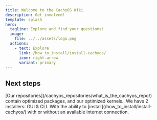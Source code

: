 ```yaml
---
title: Welcome to the CachyOS Wiki
description: Get involved!
template: splash
hero:
  tagline: Explore and find your questions!
  image:
    file: ../../assets/logo.png
  actions:
    - text: Explore
      link: /how_to_install/install-cachyos/
      icon: right-arrow
      variant: primary
---
```



## Next steps

<CardGrid stagger>
  <Card title="How does CachyOS improve the performance?" icon="pencil">
    [Our repositories](/cachyos_repositories/what_is_the_cachyos_repo/) contain optimized packages, and our optimized kernels..
  </Card>
  <Card title="Installation" icon="add-document">
    We have 2 installers: GUI & CLI. With the ability to [install](/how_to_install/install-cachyos/) with or without an available internet connection.
  </Card>
</CardGrid>
